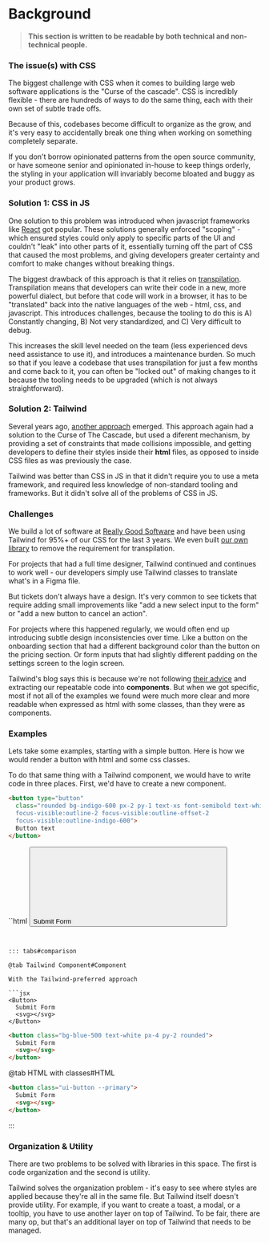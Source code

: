 
# Background

> **This section is written to be readable by both technical and non-technical people.**

### The issue(s) with CSS

The biggest challenge with CSS when it comes to building large web software applications is the "Curse of the cascade". CSS is incredibly flexible - there are hundreds of ways to do the same thing, each with their own set of subtle trade offs. 

Because of this, codebases become difficult to organize as the grow, and it's very easy to accidentally break one thing when working on something completely separate. 

If you don't borrow opinionated patterns from the open source community, or have someone senior and opinionated in-house to keep things orderly, the styling in your application will invariably become bloated and buggy as your product grows.

### Solution 1: CSS in JS

One solution to this problem was introduced when javascript frameworks like [React](https://react.dev/) got popular. These solutions generally enforced "scoping" - which ensured styles could only apply to specific parts of the UI and couldn't "leak" into other parts of it, essentially turning off the part of CSS that caused the most problems, and giving developers greater certainty and comfort to make changes without breaking things. 

The biggest drawback of this approach is that it relies on [transpilation](https://webreference.com/javascript/advanced/transpilers/). Transpilation means that developers can write their code in a new, more powerful dialect, but before that code will work in a browser, it has to be "translated" back into the native languages of the web - html, css, and javascript. This introduces challenges, because the tooling to do this is A) Constantly changing, B) Not very standardized, and C) Very difficult to debug. 

This increases the skill level needed on the team (less experienced devs need assistance to use it), and introduces a maintenance burden. So much so that if you leave a codebase that uses transpilation for just a few months and come back to it, you can often be "locked out" of making changes to it because the tooling needs to be upgraded (which is not always straightforward).

### Solution 2: Tailwind

Several years ago, [another approach](https://tailwindcss.com/) emerged. This approach again had a solution to the Curse of The Cascade, but used a diferent mechanism, by providing a set of constraints that made collisions impossible, and getting developers to define their styles inside their __html__ files, as opposed to inside CSS files as was previously the case.

Tailwind was better than CSS in JS in that it didn't require you to use a meta framework, and required less knowledge of non-standard tooling and frameworks. But it didn't solve all of the problems of CSS in JS.

### Challenges

We build a lot of software at [Really Good Software](https://reallygoodsoftware.net) and have been using Tailwind for 95%+ of our CSS for the last 3 years. We even built [our own library](https://tailwind-lite.com) to remove the requirement for transpilation.

For projects that had a full time designer, Tailwind continued and continues to work well - our developers simply use Tailwind classes to translate what's in a Figma file. 

But tickets don't always have a design. It's very common to see tickets that require adding small improvements like "add a new select input to the form" or "add a new button to cancel an action". 

For projects where this happened regularly, we would often end up introducing subtle design inconsistencies over time. Like a button on the onboarding section that had a different background color than the button on the pricing section. Or form inputs that had slightly different padding on the settings screen to the login screen.

Tailwind's blog says this is because we're not following [their advice](https://tailwindcss.com/docs/reusing-styles#extracting-components-and-partials) and extracting our repeatable code into __components__. But when we got specific, most if not all of the examples we found were much more clear and more readable when expressed as html with some classes, than they were as components. 

### Examples

Lets take some examples, starting with a simple button. Here is how we would render a button with html and some css classes.

To do that same thing with a Tailwind component, we would have to write code in three places. First, we'd have to create a new component.


```html title="components/button.html.erb"
<button type="button" 
  class="rounded bg-indigo-600 px-2 py-1 text-xs font-semibold text-white shadow-sm hover:bg-indigo-500 focus-visible:outline 
  focus-visible:outline-2 focus-visible:outline-offset-2 
  focus-visible:outline-indigo-600">
  Button text
</button>
```

``html
<button class="ui-button --primary">
  Submit Form
  <svg></svg>
</button>
```


::: tabs#comparison

@tab Tailwind Component#Component

With the Tailwind-preferred approach

```jsx
<Button>
  Submit Form
  <svg></svg>
</Button>
```


```html
<button class="bg-blue-500 text-white px-4 py-2 rounded">
  Submit Form
  <svg></svg>
</button>
```

@tab HTML with classes#HTML

```html
<button class="ui-button --primary">
  Submit Form
  <svg></svg>
</button>
```



:::

### Organization & Utility

There are two problems to be solved with libraries in this space. The first is code organization and the second is utility.

Tailwind solves the organization problem - it's easy to see where styles are applied because they're all in the same file. But Tailwind itself doesn't provide utility. For example, if you want to create a toast, a modal, or a tooltip, you have to use another layer on top of Tailwind. To be fair, there are many op, but that's an additional layer on top of Tailwind that needs to be managed.
